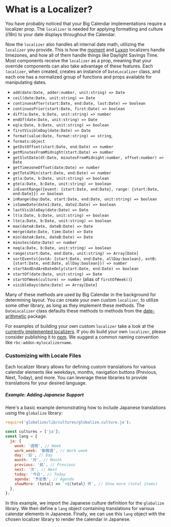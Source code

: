 

<Meta title="Guides/Localizers" />

# What is a Localizer?

You have probably noticed that your Big Calendar implementations require a localizer prop. The `localizer` is needed for applying formatting and culture (i18n) to your date displays throughout the Calendar.

Now the `localizer` also handles all internal date math, utilizing the `localizer` you provide. This is how the [moment](https://momentjs.com/) and [Luxon](https://moment.github.io/luxon/#/) localizers handle timezones, and how all of them handle things like Daylight Savings Time. Most components receive the `localizer` as a prop, meaning that your override components can also take advantage of these features.
Each `localizer`, when created, creates an instance of `DateLocalizer` class, and each one has a normalized group of functions and props available for manipulating dates.

- `add(date:Date, adder:number, unit:string) => Date`
- `ceil(date:Date, unit:string) => Date`
- `continuesAfter(start:Date, end:Date, last:Date) => boolean`
- `continuesPrior(start:Date, first:Date) => boolean`
- `diff(a:Date, b:Date, unit:string) => number`
- `endOf(date:Date, unit:string) => Date`
- `eq(a:Date, b:Date, unit:string) => boolean`
- `firstVisibleDay(date:Date) => Date`
- `format(value:Date, format:string) => string`,
- `formats:object`
- `getDstOffset(start:Date, end:Date) => number`
- `getMinutesFromMidnight(start:Date) => number`
- `getSlotDate(dt:Date, minutesFromMidnight:number, offset:number) => Date`
- `getTimezoneOffset(date:Date) => number`
- `getTotalMin(start:Date, end:Date) => number`
- `gt(a:Date, b:Date, unit:string) => boolean`
- `gte(a:Date, b:Date, unit:string) => boolean`
- `inEventRange({event: {start:Date, end:Date}, range: {start:Date, end:Date}}) => boolean`
- `inRange(day:Date, start:Date, end:Date, unit:string) => boolean`
- `isSameDate(date1:Date, date2:Date) => boolean`
- `lastVisibleDay(date:Date) => Date`
- `lt(a:Date, b:Date, unit:string) => boolean`
- `lte(a:Date, b:Date, unit:string) => boolean`
- `max(dateA:Date, dateB:Date) => Date`
- `merge(date:Date, time:Date) => Date`
- `min(dateA:Date, dateB:Date) => Date`
- `minutes(date:Date) => number`
- `neq(a:Date, b:Date, unit:string) => boolean`
- `range(start:Date, end:Date, unit:string) => Array[Date]`
- `sortEvents({evtA: {start:Date, end:Date, allDay:boolean}, evtB: {start:Date, end:Date, allDay:boolean}}) => number`
- `startAndEndAreDateOnly(start:Date, end:Date) => boolean`
- `startOf(date:Date, unit:string) => Date`
- `startOfWeek(culture) => number` (alias of `firstOfWeek()`)
- `visibleDays(date:Date) => Array[Date]`

Many of these methods are used by Big Calendar in the background for determining layout. You can create your own custom `localizer`, to utilize some other library, as long as they implement these methods. The `DateLocalizer` class defaults these methods to methods from the [date-arithmetic](https://www.npmjs.com/package/date-arithmetic) package.

For examples of building your own custom `localizer` take a look at the [currently implemented localizers](https://github.com/jquense/react-big-calendar/blob/master/src/localizers). If you do build your own `localizer`, please consider publishing it to [npm](https://npmjs.org). We suggest a common naming convention like `rbc-addon-mylocalizername`.

### Customizing with Locale Files

Each localizer library allows for defining custom translations for various calendar elements like weekdays, months, navigation buttons (Previous, Next, Today), and more. You can leverage these libraries to provide translations for your desired language.

##### Example: Adding Japanese Support

Here's a basic example demonstrating how to include Japanese translations using the `globalize` library:

```javascript {"id":"01HX1RTAKN8WKEHMV5FASGABYV"}
require('globalize/lib/cultures/globalize.culture.ja');

const cultures = ['ja'];
const lang = {
  ja: {
    week: '週間', // Week
    work_week: '勤務週', // Work week
    day: '日', // Day
    month: '月', // Month
    previous: '前', // Previous
    next: '次', // Next
    today: '今日', // Today
    agenda: '予定表', // Agenda
    showMore: (total) => `+${total} 件`, // Show more (total items)
  },
};
```

In this example, we import the Japanese culture definition for the `globalize` library. We then define a `lang` object containing translations for various calendar elements in Japanese. Finally, we can use this `lang` object with the chosen localizer library to render the calendar in Japanese.
